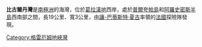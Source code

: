 '''比古爾丹灣'''是[[南極洲|南極洲]]的海灣，位於[[葛拉漢地|葛拉漢地]]西岸，處於[[普爾夸帕島|普爾夸帕島]]和[[阿羅史密斯半島|阿羅史密斯半島]]西南部之間，長19公里、寬3公里，由[[讓-巴蒂斯特·夏古|讓-巴蒂斯特·夏古]]率領的[[法國|法國]]探險隊發現。

{{coord|67|33|S|67|23|W|scale:500000_source:GNIS|display=title}}

{{DEFAULTSORT:Bigourdan Fjord}}
[[Category:格雷厄姆地峽灣|Category:格雷厄姆地峽灣]]


{{LoubetCoast-geo-stub}}